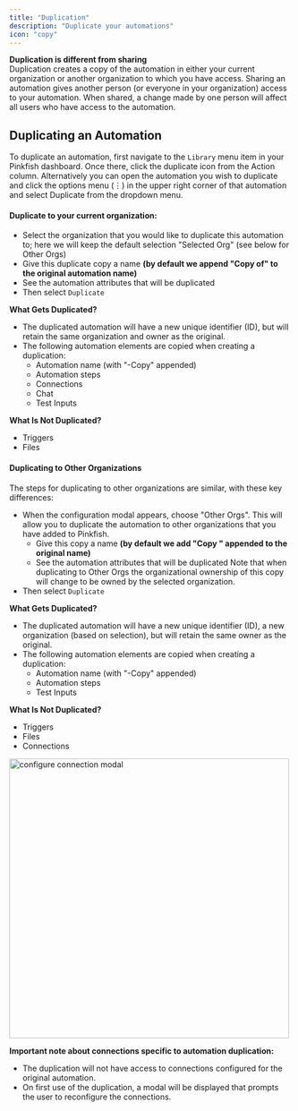 ```yaml
---
title: "Duplication"
description: "Duplicate your automations"
icon: "copy"
---
```


**Duplication is different from sharing**  
Duplication creates a copy of the automation in either your current organization or another organization to which you have access. Sharing an automation gives another person (or everyone in your organization) access to your automation. When shared, a change made by one person will affect all users who have access to the automation.

## Duplicating an Automation
To duplicate an automation, first navigate to the `Library` menu item in your Pinkfish dashboard. Once there, click the duplicate icon from the Action column. Alternatively you can open the automation you wish to duplicate and click the options menu (⋮) in the upper right corner of that automation and select Duplicate from the dropdown menu.

#### Duplicate to your current organization:

- Select the organization that you would like to duplicate this automation to; here we will keep the default selection "Selected Org" (see below for Other Orgs)
- Give this duplicate copy a name **(by default we append "Copy of" to the original automation name)**
- See the automation attributes that will be duplicated
- Then select `Duplicate`

**What Gets Duplicated?**
- The duplicated automation will have a new unique identifier (ID), but will retain the same organization and owner as the original.
- The following automation elements are copied when creating a duplication:
  - Automation name (with "-Copy" appended)
  - Automation steps
  - Connections
  - Chat
  - Test Inputs

**What Is Not Duplicated?**
- Triggers
- Files

#### Duplicating to Other Organizations
The steps for duplicating to other organizations are similar, with these key differences:

- When the configuration modal appears, choose "Other Orgs". This will allow you to duplicate the automation to other organizations that you have added to Pinkfish.
  - Give this copy a name **(by default we add "Copy " appended to the original name)**
  - See the automation attributes that will be duplicated
   Note that when duplicating to Other Orgs the organizational ownership of this copy will change to be owned by the selected organization.
- Then select `Duplicate`

**What Gets Duplicated?**
- The duplicated automation will have a new unique identifier (ID), a new organization (based on selection), but will retain the same owner as the original.
- The following automation elements are copied when creating a duplication:
  - Automation name (with "-Copy" appended)
  - Automation steps
  - Test Inputs

**What Is Not Duplicated?**
- Triggers
- Files
- Connections

<img src="/images/examples/configure_connection_modal.png" alt="configure connection modal" width="500" />

**Important note about connections specific to automation duplication:**
- The duplication will not have access to connections configured for the original automation. 
- On first use of the duplication, a modal will be displayed that prompts the user to reconfigure the connections.